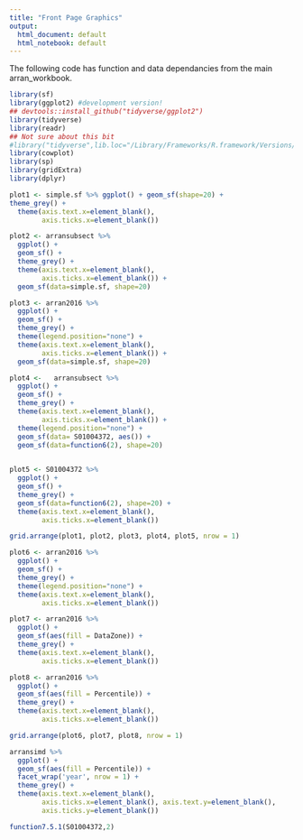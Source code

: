 ```yaml
---
title: "Front Page Graphics"
output:
  html_document: default
  html_notebook: default
---
```


The following code has function and data dependancies from the main arran_workbook.
```r
library(sf)
library(ggplot2) #development version!
## devtools::install_github("tidyverse/ggplot2")
library(tidyverse)
library(readr)
## Not sure about this bit
#library("tidyverse",lib.loc="/Library/Frameworks/R.framework/Versions/3.4/Resources/library")
library(cowplot)
library(sp)
library(gridExtra)
library(dplyr)
```

```r
plot1 <- simple.sf %>% ggplot() + geom_sf(shape=20) +
theme_grey() +
  theme(axis.text.x=element_blank(),
        axis.ticks.x=element_blank())
```

```r
plot2 <- arransubsect %>%
  ggplot() +
  geom_sf() +
  theme_grey() +
  theme(axis.text.x=element_blank(),
        axis.ticks.x=element_blank()) +
  geom_sf(data=simple.sf, shape=20)
```

```r
plot3 <- arran2016 %>%
  ggplot() +
  geom_sf() +
  theme_grey() +
  theme(legend.position="none") +
  theme(axis.text.x=element_blank(),
        axis.ticks.x=element_blank()) +
  geom_sf(data=simple.sf, shape=20)
```

```r
plot4 <-   arransubsect %>%
  ggplot() +
  geom_sf() +
  theme_grey() +
  theme(axis.text.x=element_blank(),
        axis.ticks.x=element_blank()) +
  theme(legend.position="none") +
  geom_sf(data= S01004372, aes()) +
  geom_sf(data=function6(2), shape=20)
  
```

```r
plot5 <- S01004372 %>%
  ggplot() +
  geom_sf() +
  theme_grey() +
  geom_sf(data=function6(2), shape=20) +
  theme(axis.text.x=element_blank(),
        axis.ticks.x=element_blank())
```

```r
grid.arrange(plot1, plot2, plot3, plot4, plot5, nrow = 1)
```

```r
plot6 <- arran2016 %>%
  ggplot() +
  geom_sf() +
  theme_grey() +
  theme(legend.position="none") +
  theme(axis.text.x=element_blank(),
        axis.ticks.x=element_blank())
```

```r
plot7 <- arran2016 %>%
  ggplot() +
  geom_sf(aes(fill = DataZone)) +
  theme_grey() +
  theme(axis.text.x=element_blank(),
        axis.ticks.x=element_blank())
```

```r
plot8 <- arran2016 %>%
  ggplot() +
  geom_sf(aes(fill = Percentile)) +
  theme_grey() +
  theme(axis.text.x=element_blank(),
        axis.ticks.x=element_blank())
```

```r
grid.arrange(plot6, plot7, plot8, nrow = 1)
```

```r
arransimd %>%
  ggplot() +
  geom_sf(aes(fill = Percentile)) +
  facet_wrap('year', nrow = 1) +
  theme_grey() +
  theme(axis.text.x=element_blank(),
        axis.ticks.x=element_blank(), axis.text.y=element_blank(),
        axis.ticks.y=element_blank())
```

```r
function7.5.1(S01004372,2)
```
